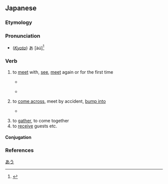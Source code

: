 ==Japanese==

===Etymology===
{{ja-kanjitab|あ|sort=あう|yomi=kun|alt=逢う, 遭う, 遇う}}
{{rfe|ja}}

===Pronunciation===
{{ja-pron|あう|acc=1|acc_ref=DJR,NHK|a=Ja-au-meet(see) or fit.ogg}}
{{ja-ojad}}
* (''[[w:Kansai dialect|Kyoto]]'') あ{{overline|う}} [àú]<ref>{{R:Keihankei}}</ref>

===Verb===
{{ja-verb|あう|hhira=あふ|type=1|tr=intrans}}

# to [[meet]] with, [[see]], [[meet]] again or for the first time
#: {{ja-usex-inline|'''会いたい'''|'''あいたい'''|I miss you|lit=I want to '''meet up''' [with you again]}}
#: {{ja-usex-inline|'''会いたかった'''[[ん#Etymology_4|ん]][[だ#Etymology_2|だ]]|'''あいたかった''' ん だ|I wanted to '''see''' [you again]; I'd missed you}}
#: {{ja-usex|[[友%達]][[に#Etymology_2|に]]'''会えなくなる'''|とも%だち に '''あえなくなる'''|to '''become unable to see''' one's friends}}
#* {{quote-book|ja|year=1923|author={{lj|夢野久作}}|title={{lj|約束}}}}
#*: {{ja-usex|[[ある]][[人]][[が#Etymology_2|が]][[橋]][[の#Etymology_2|の]][[下]][[で#Etymology_2|で]][[友%達]][[に#Etymology_2|に]]'''会う'''[[約%束]][[を#Etymology_2|を]][[する|して]][[待つ|待って]][[いる|いた]]。|ある ひと が はし の した で とも%だち に '''あう''' やく%そく を して まって いた。|This person had arranged to '''meet''' their friend under a bridge and was waiting for them there.}}
#*{{quote-av|ja|year=2016|actor={{w|Mone Kamishiraishi}}|role=Taki Tachibana|title={{w|君の名は。|lang=ja}}|director={{w|Makoto Shinkai}}|trans-title={{w|your name.}}|publisher={{w|Toho}}}}
#*: {{ja-usex|三%年%前…お前はあの時　俺に…'''会い'''に来たんだ！|^さん%-ねん% まえ… お-まえ は あの とき　おれ に… '''あい''' に きた んだ！|Three years ago… I remember now… you came to '''see''' me!}}
# to [[come across]], meet by accident, [[bump into]]
#* {{quote-book|ja|year=1929|author={{lj|小林多喜二}}|title={{lj|不在地主}}}}
#*: {{ja-usex|[[誰]][[と#Etymology_2|と]][[も#Etymology_2|も]][[道]][[で#Etymology_2|で]]'''会わねば'''[[ええ#Etymology_2|ええ]][[な#Etymology_4|な]][[。]]|だれ と も みち で '''あわねば''' ええ な。|Let's hope you don't '''bump into''' anyone on the road.}}
#: {{syn|ja|出会う|tr=deau}}
# to [[gather]], to come together
# to [[receive]] guests etc.

====Conjugation====
{{ja-go-u|あ}}
{{ja-conj-bungo|あ|4-p}}

{{attention|ja|is there a difference between と会う and に会う? could make a usage note [02:49, 30 July 2018 (UTC)]}}

===References===
<references />

[[Category:ja:JLPT-5|あう]]